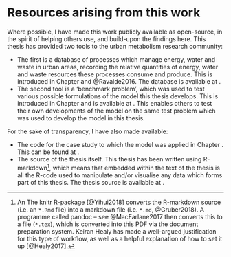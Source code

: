 # Resources arising from this work {.unnumbered}

Where possible, I have made this work publicly available as open-source, in the spirit of helping others use, and build-upon the findings here. This thesis has provided two tools to the urban metabolism research community:

- The first is a database of processes which manage energy, water and waste in urban areas, recording the relative quantities of energy, water and waste resources these processes consume and produce. This is introduced in Chapter \ref{sec:database} and @Ravalde2016. The database is available at \url{https://github.com/tomravalde/urban-metabolism-process-database}.
- The second tool is a 'benchmark problem', which was used to test various possible formulations of the model this thesis develops. This is introduced in Chapter \ref{sec:model-dev} and is available at \url{https://github.com/tomravalde/model-development-code}. This enables others to test their own developments of the model on the same test problem which was used to develop the model in this thesis.

For the sake of transparency, I have also made available:

- The code for the case study to which the model was applied in Chapter \ref{sec:case-study}. This can be found at \url{https://github.com/tomravalde/shann-gu-case-study}.
- The source of the thesis itself. This thesis has been written using R-markdown[^R-markdown], which means that embedded within the text of the thesis is all the R-code used to manipulate and/or visualise any data which forms part of this thesis. The thesis source is available at \url{https://github.com/tomravalde/thesis}.

[^R-markdown]: An The knitr R-package [@Yihui2018] converts the R-markdown source (i.e. an `*.Rmd` file) into a markdown file (i.e. `*.md`, @Gruber2018). A programme called pandoc -- see @MacFarlane2017 then converts this to a \TeX file (`*.tex`), which is converted into this PDF via the \LaTeX document preparation system. Keiran Healy has made a well-argued justification for this type of workflow, as well as a helpful explanation of how to set it up [@Healy2017].
